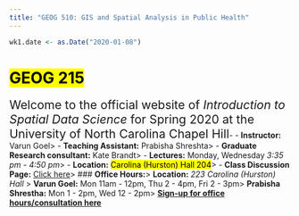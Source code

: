 ```yaml
---
title: "GEOG 510: GIS and Spatial Analysis in Public Health"
---
```


```r
wk1.date <- as.Date("2020-01-08")

```

<h1><mark><b>GEOG 215</b></mark></h1>

[Welcome to the official website of <i>Introduction to Spatial Data Science</i> for Spring 2020 at the University of North Carolina Chapel Hill]{style="font-size:16pt;\""}- - **Instructor:** Varun Goel\> - **Teaching Assistant:** Prabisha Shreshta\> - **Graduate Research consultant:** Kate Brandt\> - **Lectures:** Monday, Wednesday *3:35 pm - 4:50 pm*\> - **Location:** <mark>Carolina (Hurston) Hall 204</mark>\> - **Class Discussion Page:** [Click here](https://piazza.com/unc/spring2020/geog215/home){target="_blank"}\> \### **Office Hours:**\> **Location:** *223 Carolina (Hurston) Hall* \> **Varun Goel:** Mon 11am - 12pm, Thu 2 - 4pm, Fri 2 - 3pm\> **Prabisha Shrestha:** Mon 1 - 2pm, Wed 12 - 2pm\> [**Sign-up for office hours/consultation here**](https://docs.google.com/spreadsheets/d/1nICT2k-BMOJwfCB9ufyiJesJ7cbwPErWAMVoUMy0hs0/edit?usp=sharing){target="_blank"}

